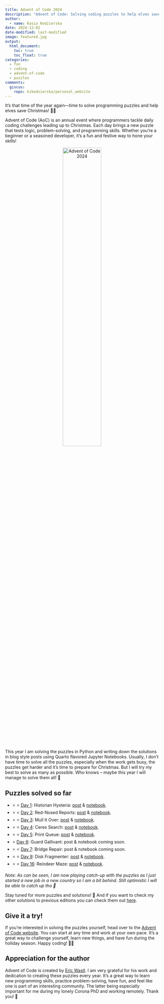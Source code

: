 ```yaml
---
title: Advent of Code 2024
description: "Advent of Code: Solving coding puzzles to help elves save Christmas!"
author:
  - name: Kasia Kedzierska
date: 2024-12-02
date-modified: last-modified
image: featured.jpg
output:
  html_document:
    toc: true
    toc_float: true
categories:
  - fun
  - coding
  - advent-of-code
  - puzzles
comments:
  giscus:
    repo: kzkedzierska/personal_website
---
```


It's that time of the year again—time to solve programming puzzles and help elves save Christmas! 🎄🎅

Advent of Code (AoC) is an annual event where programmers tackle daily coding challenges leading up to Christmas. Each day brings a new puzzle that tests logic, problem-solving, and programming skills. Whether you're a beginner or a seasoned developer, it's a fun and festive way to hone your skills!

<div style="text-align: center;">
<img src="featured.jpg" alt="Advent of Code 2024" style="width: 50%;"/>
</div>

This year I am solving the puzzles in Python and writing down the solutions in blog style posts using Quarto flavored Jupyter Notebooks. Usually, I don't have time to solve all the puzzles, especially when the work gets busy, the puzzles get harder and it's time to prepare for Christmas. But I will try my best to solve as many as possible. Who knows -- maybe this year I will manage to solve them all! 🤞

## Puzzles solved so far

* ⭐ ⭐ [Day 1](https://adventofcode.com/2024/day/1): Historian Hysteria: [post](/resources/aoc/2024/day_01) & [notebook](https://github.com/kzkedzierska/aoc/blob/main/2024/day_01/notebook.ipynb).  
* ⭐ ⭐ [Day 2](https://adventofcode.com/2024/day/2): Red-Nosed Reports: [post](/resources/aoc/2024/day_02) & [notebook](https://github.com/kzkedzierska/aoc/blob/main/2024/day_02/notebook.ipynb).   
* ⭐ ⭐ [Day 3](https://adventofcode.com/2024/day/3): Mull It Over: [post](/resources/aoc/2024/day_03) & [notebook](https://github.com/kzkedzierska/aoc/blob/main/2024/day_03/notebook.ipynb).  
* ⭐ ⭐ [Day 4](https://adventofcode.com/2024/day/4): Ceres Search: [post](/resources/aoc/2024/day_04) & [notebook](https://github.com/kzkedzierska/aoc/blob/main/2024/day_04/notebook.ipynb).  
* ⭐ ⭐ [Day 5](https://adventofcode.com/2024/day/5): Print Queue: [post](/resources/aoc/2024/day_05) & [notebook](https://github.com/kzkedzierska/aoc/blob/main/2024/day_05/notebook.ipynb).
* ⭐  [Day 6](https://adventofcode.com/2024/day/6): Guard Gallivant: post & notebook coming soon. 
* ⭐ ⭐ [Day 7](https://adventofcode.com/2024/day/7): Bridge Repair: post & notebook coming soon. 
* ⭐ ⭐ [Day 9](https://adventofcode.com/2024/day/9): Disk Fragmenter: [post](/resources/aoc/2024/day_09) & [notebook](https://github.com/kzkedzierska/aoc/blob/main/2024/day_09/notebook.ipynb).  
* ⭐ ⭐ [Day 16](https://adventofcode.com/2024/day/16): Reindeer Maze: [post](/resources/aoc/2024/day_16) & [notebook](https://github.com/kzkedzierska/aoc/blob/main/2024/day_16/notebook.ipynb).  

*Note: As can be seen, I am now playing catch-up with the puzzles as I just started a new job in a new country so I am a bit behind. Still optimistic I will be able to catch up tho 🤞*

Stay tuned for more puzzles and solutions! 🎁 And if you want to check my other solutions to previous editions you can check them out [here](https://github.com/kzkedzierska/aoc?tab=readme-ov-file).
 
## Give it a try!

If you're interested in solving the puzzles yourself, head over to the [Advent of Code website](https://adventofcode.com/). You can start at any time and work at your own pace. It's a great way to challenge yourself, learn new things, and have fun during the holiday season. Happy coding! 🎄🎅

## Appreciation for the author

Advent of Code is created by [Eric Wastl](https://was.tl/). I am very grateful for his work and dedication to creating these puzzles every year. It's a great way to learn new programming skills, practice problem-solving, have fun, and feel like one is part of an interesting community. The latter being especially important for me during my lonely Corona PhD and working remotely. Thank you! 🙏